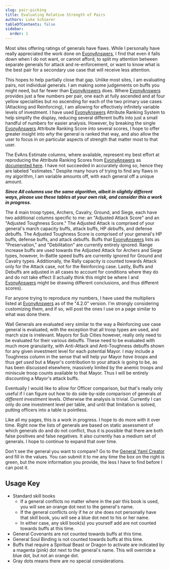 ```yaml
---
slug: pair-picking
title: Evaluating Relative Strength of Pairs
authors: Luke Schierer
tableOfContents: false
sidebar:
  order: 1
---
```


Most sites offering ratings of generals have flaws. While I personally have really appreciated the work done
on [EvonyAnswers], I find that even it falls down when I do not want, or cannot afford, to split my
attention between separate generals for attack and re-enforcement, or want to know what is the best pair for a
secondary use case that will receive less attention.

This hopes to help partially close that gap. Unlike most sites, I am
evaluating pairs, not individual generals. I am making some judgements on
buffs you might need, but far fewer than [EvonyAnswers] does.  Where
[EvonyAnswers] provides just a few numbers per pair, one each at fully ascended
and at four yellow specialities but no ascending for each of the two
primary use cases (Attacking and Reinforcing), I am allowing for effectively
infinitely variable levels of investment.  I have used [EvonyAnswers] Attribute
Ranking System to help simplify the display, reducing several different
buffs into just a small handful of numbers for easier analysis. However, by
breaking the single [EvonyAnswers] Attribute Ranking Score into several scores,
I hope to offer greater insight into *why* the general is ranked that way, and
also allow the user to focus in on particular aspects of strength that matter
most to that user.

The EvAns Estimate columns, where available, represent my best effort at reproducing
the Attribute Ranking Scores from [EvonyAnswers] as [documented here].  I have not
succeeded in accurately doing so, hence they are labeled "estimates."  Despite many
hours of trying to find any flaws in my algorithm, I am variable amounts off, with each
general off a unique amount.

**_Since All columns use the same algorithm, albeit in slightly different ways, please use
these tables at your own risk, and consider this a work in progress._**

The 4 main troop types, Archers, Cavalry, Ground, and Siege, each have two additional columns
specific to me: an "Adjusted Attack Score" and an "Adjusted Toughness Score."  The Adjusted Attack
is comprised of your general's march capacity buffs, attack buffs, HP *de*buffs, and defense *de*buffs.
The Adjusted Toughness Score is comprised of your general's HP buffs, defense buffs, and attack *de*buffs.
Buffs that [EvonyAnswers] lists as "Preservation," and "Debilitation" are currently entirely ignored.
Range increase buffs are used towards the Adjusted Attack for Archers and Siege types, however, In-Battle
speed buffs are currently ignored for Ground and Cavalry types.   Additionally, the Rally capacity is
counted towards Attack only for the Attack case, not for the Reinforcing case.  Lastly, Buffs and Debuffs are
adjusted in all cases to account for conditions where they do and do not take effect (I actually think this might
be where I and [EvonyAnswers] might be drawing different conclusions, and thus different scores).

For anyone trying to reproduce *my* numbers, I have used the multipliers listed at [EvonyAnswers] as of the "4.2.0"
version.  I'm strongly considering customizing them, and if so, will post the ones I use on a page similar to what
was done there.

Wall Generals are evaluated very similar to the way a Reinforcing use case general is evaluated, with the exception
that all troop types are used, and march size is irrelevant.  Mayors for Sub Cities however, really only need to be
evaluated for their various debuffs.  These need to be evaluated with much more granularity, with Anti-Attack and
Anti-Toughness debuffs shown for any given investment level for each potential Mayor.  I may include a Toughness
column in the sense that will help yur Mayor *have troops* and thus *get used* but a Mayor's contribution to your
attack is going to be, as has been discussed elsewhere, massively limited by the anemic troops and miniscule troop
counts available to that Mayor.  Thus I will be entirely discounting a Mayor's attack buffs.

Eventually I would like to allow for Officer comparison, but that's really only useful if I can figure out
how to do side-by-side comparison of generals *at different investment* levels.  Otherwise the analysis is
trivial. Currently I can only do one investment level per table, and until that limitation is solved, putting
officers into a table is pointless.

Like all my pages, this is a work in progress. I hope to do more with it
over time. Right now the lists of generals are based on static assessment of
which generals do and do not conflict, thus it is possible that there are
both false positives and false negatives. It also currently has a medium
set of generals. I hope to continue to expand that over time.

Don't see the general you want to compare? Go to the [General Yaml Creator]
and fill in the values. You can submit it to me any time the box on the
right is green, but the more information you provide, the less I have to
find before I can post it.

## Usage Key
  * Standard skill books
    * If a general conflicts no matter where in the pair
      this book is used, you will see an orange dot next to the general's name.
    * If the general conflicts only if he or she does not personally have that skill
      book, you will see a blue dot next to his or her name.
    * In either case, any skill book(s) you yourself add are not counted towards buffs at this time.
  * General Covenants are not counted towards buffs at this time.
  * General Soul Binding is not counted towards buffs at this time.
  * Buffs that require a Spiritual Beast or Dragon to activate are indicated by a magenta (pink) dot
    next to the general's name. This will override a blue dot, but not an orange dot.
  * Gray dots means there are no special considerations.

[EvonyAnswers]: https://www.evonyanswers.com/

[General Yaml Creator]: ../../../reference/generalyaml/

[documented here]: https://www.evonyanswers.com/post/evony-answers-attribute-methodology-explanation